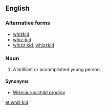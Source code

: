 ==English==

===Alternative forms===
* [[whizkid]]
* [[whiz-kid]]
* [[whizz kid]], [[whizzkid]]

===Noun===
{{en-noun|sg=[[whiz]] [[kid]]}}

# A brilliant or accomplished young person.

====Synonyms====
* [[Wikisaurus:child prodigy]]

[[et:whiz kid]]